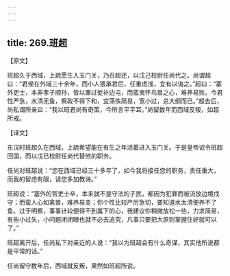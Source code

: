 ```yaml
---
---
---
```

title: 269.班超
---



【原文】

班超久于西域，上疏愿生入玉门关，乃召超还，以戊己校尉任尚代之。尚谓超曰：“君侯在外域三十余年，而小人猥承君后，任重虑浅，宜有以诲之。”超曰：“塞外吏士，本非孝子顺孙，皆以罪过徙补边屯，而蛮夷怀鸟兽之心，难养易败。今君性严急，水清无鱼，察政不得下和，宜荡佚简易，宽小过，总大纲而已。”超去后，尚私谓所亲曰：“我以班君尚有奇策，今所言平平耳。”尚留数年而西域反叛，如超所戒。

【译文】

东汉时班超久在西域，上疏希望能在有生之年活着进入玉门关。于是皇帝诏令班超回国，而以戊已校尉任尚代替他的职务。

任尚对班超说：“您在西域已经三十多年了，如今我将接任您的职务，责任重大，而我的智虑有限，请您多加教诲。”

班超说：“塞外的官吏士卒，本来就不是守法的子民，都因为犯罪而被流放边境戌守；而蛮人心如禽兽，难养易变；你个性比较严厉急切，要知道水太清便养不了鱼。过于明察，事事计较便得不到属下的心，我建议你稍微放松一些，力求简易，有些小过失，小问题闭闭眼也就不必去追究，凡事只要把大原则掌握住好就可以了。”

班超离开后，任尚私下对亲近的人说：“我以为班超会有什么奇谋，其实他所说都是平常的话。”

任尚留守数年后，西域就反叛，果然如班超所说。